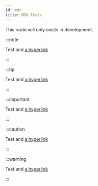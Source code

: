 ```yaml
---
id: mdx
title: MDX Tests
---
```


This route will only exists in development.

:::note

Test <APIReference reference="makeWebshell" type="function" /> and [a hyperlink](https://facebook.com/)

:::

:::tip

Test <APIReference reference="makeWebshell" type="function" /> and [a hyperlink](https://facebook.com/)

:::

:::important

Test <APIReference reference="makeWebshell" type="function" /> and [a hyperlink](https://facebook.com/)

:::

:::caution

Test <APIReference reference="makeWebshell" type="function" /> and [a hyperlink](https://facebook.com/)

:::

:::warning

Test <APIReference reference="makeWebshell" type="function" /> and [a hyperlink](https://facebook.com/)

:::
